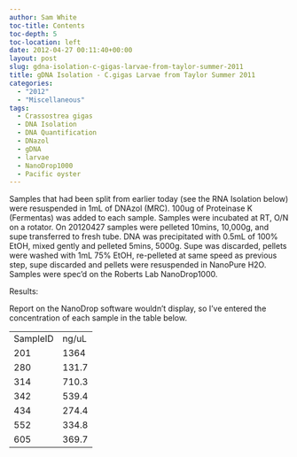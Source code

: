 ```yaml
---
author: Sam White
toc-title: Contents
toc-depth: 5
toc-location: left
date: 2012-04-27 00:11:40+00:00
layout: post
slug: gdna-isolation-c-gigas-larvae-from-taylor-summer-2011
title: gDNA Isolation - C.gigas Larvae from Taylor Summer 2011
categories:
  - "2012"
  - "Miscellaneous"
tags:
  - Crassostrea gigas
  - DNA Isolation
  - DNA Quantification
  - DNazol
  - gDNA
  - larvae
  - NanoDrop1000
  - Pacific oyster
---
```


Samples that had been split from earlier today (see the RNA Isolation below) were resuspended in 1mL of DNAzol (MRC). 100ug of Proteinase K (Fermentas) was added to each sample. Samples were incubated at RT, O/N on a rotator. On 20120427 samples were pelleted 10mins, 10,000g, and supe transferred to fresh tube. DNA was precipitated with 0.5mL of 100% EtOH, mixed gently and pelleted 5mins, 5000g. Supe was discarded, pellets were washed with 1mL 75% EtOH, re-pelleted at same speed as previous step, supe discarded and pellets were resuspended in NanoPure H2O. Samples were spec'd on the Roberts Lab NanoDrop1000.

Results:

Report on the NanoDrop software wouldn't display, so I've entered the concentration of each sample in the table below.

<table class="wiki_table mceItemTable" >
<tbody >
<tr >

<td >SampleID
</td>

<td >ng/uL
</td>
</tr>
<tr >

<td >201
</td>

<td >1364
</td>
</tr>
<tr >

<td >280
</td>

<td >131.7
</td>
</tr>
<tr >

<td >314
</td>

<td >710.3
</td>
</tr>
<tr >

<td >342
</td>

<td >539.4
</td>
</tr>
<tr >

<td >434
</td>

<td >274.4
</td>
</tr>
<tr >

<td >552
</td>

<td >334.8
</td>
</tr>
<tr >

<td >605
</td>

<td >369.7
</td>
</tr>
</tbody>
</table>


